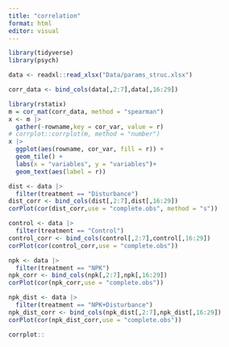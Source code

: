 ```yaml
---
title: "correlation"
format: html
editor: visual
---
```


```r
library(tidyverse)
library(psych)
```

```r
data <- readxl::read_xlsx("Data/params_struc.xlsx")
```

```r
corr_data <- bind_cols(data[,2:7],data[,16:29])
```

```r
library(rstatix)
m = cor_mat(corr_data, method = "spearman")
x <- m |> 
  gather(-rowname,key = cor_var, value = r)
# corrplot::corrplot(m, method = "number")
x |> 
  ggplot(aes(rowname, cor_var, fill = r)) + 
  geom_tile() +
  labs(x = "variables", y = "variables")+
  geom_text(aes(label = r))
```

```r
dist <- data |> 
  filter(treatment == "Disturbance")
dist_corr <- bind_cols(dist[,2:7],dist[,16:29])
corPlot(cor(dist_corr,use = "complete.obs", method = "s"))

```

```r
control <- data |> 
  filter(treatment == "Control")
control_corr <- bind_cols(control[,2:7],control[,16:29])
corPlot(cor(control_corr,use = "complete.obs"))
```

```r
npk <- data |> 
  filter(treatment == "NPK")
npk_corr <- bind_cols(npk[,2:7],npk[,16:29])
corPlot(cor(npk_corr,use = "complete.obs"))
```

```r
npk_dist <- data |> 
  filter(treatment == "NPK+Disturbance")
npk_dist_corr <- bind_cols(npk_dist[,2:7],npk_dist[,16:29])
corPlot(cor(npk_dist_corr,use = "complete.obs"))
```

```r
corrplot::
```

